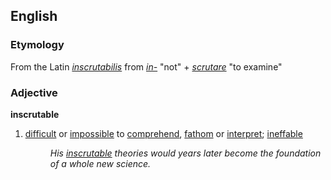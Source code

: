 == English ==
=== Etymology ===
From the Latin ''[[inscrutabilis]]'' from ''[[in-]]'' "not" + ''[[scrutare]]'' "to examine"

=== Adjective ===
'''inscrutable'''
# [[difficult]] or [[impossible]] to [[comprehend]], [[fathom]] or [[interpret]]; [[ineffable]]
#: ''His [[inscrutable]] theories would years later become the foundation of a whole new science.''